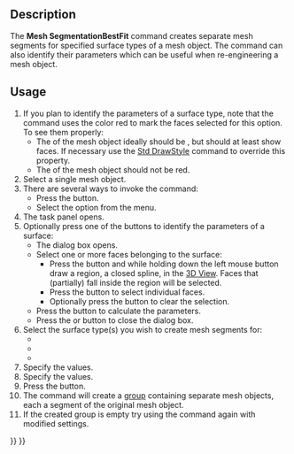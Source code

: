 <languages/>
<translate>

<!--T:1-->
{{Docnav
|[[Mesh_Segmentation|Segmentation]]
|[[Mesh_Smoothing|Smoothing]]
|[[Mesh_Workbench|Mesh]]
|IconL=Mesh_Segmentation.svg
|IconR=Mesh_Smoothing.svg
|IconC=Workbench_Mesh.svg
}}

<!--T:2-->
{{GuiCommand
|Name=Mesh SegmentationBestFit
|MenuLocation=Meshes → Segmentation From Best-Fit Surfaces
|Workbenches=[[Mesh_Workbench|Mesh]]
|SeeAlso=[[Mesh_Segmentation|Mesh Segmentation]]
}}

==Description== <!--T:3-->

<!--T:4-->
The '''Mesh SegmentationBestFit''' command creates separate mesh segments for specified surface types of a mesh object. The command can also identify their parameters which can be useful when re-engineering a mesh object.

==Usage== <!--T:5-->

<!--T:6-->
# If you plan to identify the parameters of a surface type, note that the command uses the color red to mark the faces selected for this option. To see them properly:
#* The {{PropertyView|Display Mode}} of the mesh object ideally should be {{Value|Flat Lines}}, but should at least show faces. If necessary use the [[Std_DrawStyle|Std DrawStyle]] command to override this property.
#* The {{PropertyView|Shape Color}} of the mesh object should not be red.
# Select a single mesh object.
# There are several ways to invoke the command:
#* Press the {{Button|[[Image:Mesh_SegmentationBestFit.svg|16px]] [[Mesh_SegmentationBestFit|Segmentation From Best-Fit Surfaces]]}} button.
#* Select the {{MenuCommand|Meshes → [[Image:Mesh_SegmentationBestFit.svg|16px]] Segmentation From Best-Fit Surfaces}} option from the menu.
# The {{MenuCommand|Mesh Segmentation}} task panel opens.
# Optionally press one of the {{Button|Parameters}} buttons to identify the parameters of a surface:
#* The {{MenuCommand|Surface fit}} dialog box opens.
#* Select one or more faces belonging to the surface:
#** Press the {{Button|Region}} button and while holding down the left mouse button draw a region, a closed spline, in the [[3D_View|3D View]]. Faces that (partially) fall inside the region will be selected.
#** Press the {{Button|Triangle}} button to select individual faces.
#** Optionally press the {{Button|Clear}} button to clear the selection.
#* Press the {{Button|Compute}} button to calculate the parameters.
#* Press the {{Button|OK}} or {{Button|Cancel}} button to close the dialog box.
# Select the surface type(s) you wish to create mesh segments for:
#* {{MenuCommand|Plane}}
#* {{MenuCommand|Cylinder}}
#* {{MenuCommand|Sphere}}
# Specify the {{MenuCommand|Tolerance}} values.
# Specify the {{MenuCommand|Minimum number of faces}} values.
# Press the {{Button|OK}} button.
# The command will create a [[Std_Group|group]] containing separate mesh objects, each a segment of the original mesh object.
# If the created group is empty try using the command again with modified settings.


<!--T:7-->
{{Docnav
|[[Mesh_Segmentation|Segmentation]]
|[[Mesh_Smoothing|Smoothing]]
|[[Mesh_Workbench|Mesh]]
|IconL=Mesh_Segmentation.svg
|IconR=Mesh_Smoothing.svg
|IconC=Workbench_Mesh.svg
}}

</translate>
{{Mesh Tools navi{{#translation:}}}}
{{Userdocnavi{{#translation:}}}}
{{clear}}